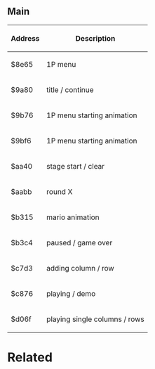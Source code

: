 {{rommap}}
{{stub}}

==Main==

{| class="wikitable"
|-
!  Address  !!  Description
|-
|  $8e65  ||  1P menu
|-
|  $9a80  ||  title / continue
|-
|  $9b76  ||  1P menu starting animation
|-
|  $9bf6  ||  1P menu starting animation
|-
|  $aa40  ||  stage start / clear
|-
|  $aabb  ||  round X
|-
|  $b315  ||  mario animation
|-
|  $b3c4  ||  paused / game over
|-
|  $c7d3  ||  adding column / row
|-
|  $c876  ||  playing / demo
|-
|  $d06f  ||  playing single columns / rows
|}

=Related=
<br>

{{Internal Data}}
